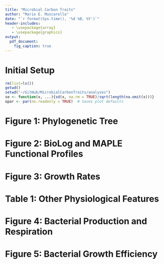 ```yaml
---
title: "Microbial Carbon Traits"
author: "Mario E. Muscarella"
date: "`r format(Sys.time(), '%d %B, %Y')`"
header-includes:
   - \usepackage{array}
   - \usepackage{graphics}
output: 
  pdf_document:
    fig_caption: true
---
```


# Initial Setup
```r
rm(list=ls())
getwd()
setwd("~/GitHub/MicrobialCarbonTraits/analyses")
se <- function(x, ...){sd(x, na.rm = TRUE)/sqrt(length(na.omit(x)))}
opar <- par(no.readonly = TRUE)  # Saves plot defaults
```

# Figure 1: Phylogenetic Tree

# Figure 2: BioLog and MAPLE Functional Profiles

# Figure 3: Growth Rates

# Table 1: Other Physiological Features

# Figure 4: Bacterial Production and Respiration

# Figure 5: Bacterial Growth Efficiency

